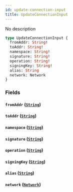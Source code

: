```yaml
---
id: update-connection-input
title: UpdateConnectionInput
---
```



No description


```graphql
type UpdateConnectionInput {
  fromAddr: String!
  toAddr: String!
  namespace: String!
  signature: String!
  operation: String!
  signingKey: String!
  alias: String
  network: Network
}
```


### Fields

#### `fromAddr` ([`String`](/docs/GraphQL/scalars/string))




#### `toAddr` ([`String`](/docs/GraphQL/scalars/string))




#### `namespace` ([`String`](/docs/GraphQL/scalars/string))




#### `signature` ([`String`](/docs/GraphQL/scalars/string))




#### `operation` ([`String`](/docs/GraphQL/scalars/string))




#### `signingKey` ([`String`](/docs/GraphQL/scalars/string))




#### `alias` ([`String`](/docs/GraphQL/scalars/string))




#### `network` ([`Network`](/docs/GraphQL/enums/network))






